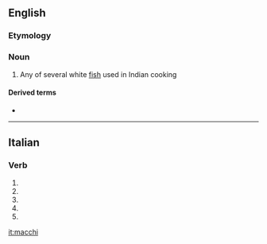==English==

===Etymology===
{{rfe|lang=en}} <!-- Hindi? -->

===Noun===
{{en-noun|?}}

# {{label|en|India|cookery}} Any of several white [[fish]] used in Indian cooking

====Derived terms====
* {{l|en|macchi amritsari}}

----

==Italian==

===Verb===
{{head|it|verb form}}

# {{inflection of|macchiare||2|s|pres|indc|lang=it}}
# {{inflection of|macchiare||1|s|pres|subj|lang=it}}
# {{inflection of|macchiare||2|s|pres|subj|lang=it}}
# {{inflection of|macchiare||3|s|pres|subj|lang=it}}
# {{inflection of|macchiare||3|s|impr|lang=it}}

[[it:macchi]]